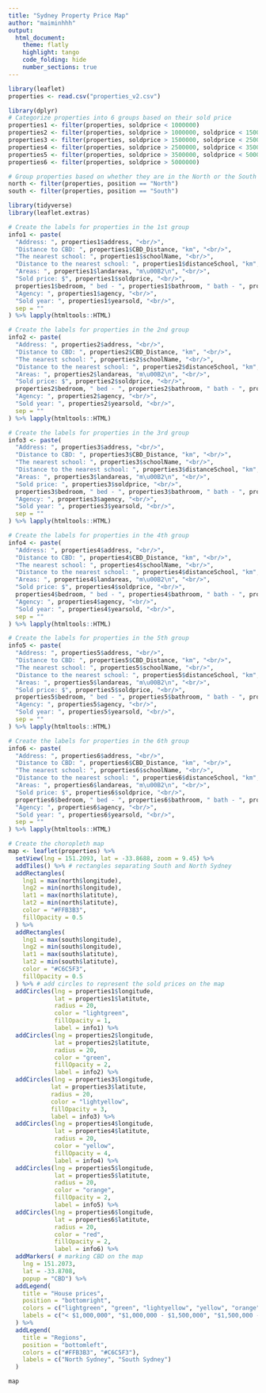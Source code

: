 ```yaml
---
title: "Sydney Property Price Map"
author: "maiminhhh"
output:
  html_document:
    theme: flatly
    highlight: tango
    code_folding: hide
    number_sections: true
---
```


```r
library(leaflet)
properties <- read.csv("properties_v2.csv")
```

```r
library(dplyr)
# Categorize properties into 6 groups based on their sold price
properties1 <- filter(properties, soldprice < 1000000)
properties2 <- filter(properties, soldprice > 1000000, soldprice < 1500000)
properties3 <- filter(properties, soldprice > 1500000, soldprice < 2500000)
properties4 <- filter(properties, soldprice > 2500000, soldprice < 3500000)
properties5 <- filter(properties, soldprice > 3500000, soldprice < 5000000)
properties6 <- filter(properties, soldprice > 5000000)

# Group properties based on whether they are in the North or the South
north <- filter(properties, position == "North")
south <- filter(properties, position == "South")
```

```r
library(tidyverse)
library(leaflet.extras)

# Create the labels for properties in the 1st group
info1 <- paste(
  "Address: ", properties1$address, "<br/>",
  "Distance to CBD: ", properties1$CBD_Distance, "km", "<br/>",
  "The nearest school: ", properties1$schoolName, "<br/>",
  "Distance to the nearest school: ", properties1$distanceSchool, "km", "<br/>",
  "Areas: ", properties1$landareas, "m\u00B2\n", "<br/>",
  "Sold price: $", properties1$soldprice, "<br/>",
  properties1$bedroom, " bed - ", properties1$bathroom, " bath - ", properties1$carspace, " car", "<br/>",
  "Agency: ", properties1$agency, "<br/>",
  "Sold year: ", properties1$yearsold, "<br/>",
  sep = ""
) %>% lapply(htmltools::HTML)

# Create the labels for properties in the 2nd group
info2 <- paste(
  "Address: ", properties2$address, "<br/>",
  "Distance to CBD: ", properties2$CBD_Distance, "km", "<br/>",
  "The nearest school: ", properties2$schoolName, "<br/>",
  "Distance to the nearest school: ", properties2$distanceSchool, "km", "<br/>",
  "Areas: ", properties2$landareas, "m\u00B2\n", "<br/>",
  "Sold price: $", properties2$soldprice, "<br/>",
  properties2$bedroom, " bed - ", properties2$bathroom, " bath - ", properties2$carspace, " car", "<br/>",
  "Agency: ", properties2$agency, "<br/>",
  "Sold year: ", properties2$yearsold, "<br/>",
  sep = ""
) %>% lapply(htmltools::HTML)

# Create the labels for properties in the 3rd group
info3 <- paste(
  "Address: ", properties3$address, "<br/>",
  "Distance to CBD: ", properties3$CBD_Distance, "km", "<br/>",
  "The nearest school: ", properties3$schoolName, "<br/>",
  "Distance to the nearest school: ", properties3$distanceSchool, "km", "<br/>",
  "Areas: ", properties3$landareas, "m\u00B2\n", "<br/>",
  "Sold price: ", properties3$soldprice, "<br/>",
  properties3$bedroom, " bed - ", properties3$bathroom, " bath - ", properties3$carspace, " car", "<br/>",
  "Agency: ", properties3$agency, "<br/>",
  "Sold year: ", properties3$yearsold, "<br/>",
  sep = ""
) %>% lapply(htmltools::HTML)

# Create the labels for properties in the 4th group
info4 <- paste(
  "Address: ", properties4$address, "<br/>",
  "Distance to CBD: ", properties4$CBD_Distance, "km", "<br/>",
  "The nearest school: ", properties4$schoolName, "<br/>",
  "Distance to the nearest school: ", properties4$distanceSchool, "km", "<br/>",
  "Areas: ", properties4$landareas, "m\u00B2\n", "<br/>",
  "Sold price: $", properties4$soldprice, "<br/>",
  properties4$bedroom, " bed - ", properties4$bathroom, " bath - ", properties4$carspace, " car", "<br/>",
  "Agency: ", properties4$agency, "<br/>",
  "Sold year: ", properties4$yearsold, "<br/>",
  sep = ""
) %>% lapply(htmltools::HTML)

# Create the labels for properties in the 5th group
info5 <- paste(
  "Address: ", properties5$address, "<br/>",
  "Distance to CBD: ", properties5$CBD_Distance, "km", "<br/>",
  "The nearest school: ", properties5$schoolName, "<br/>",
  "Distance to the nearest school: ", properties5$distanceSchool, "km", "<br/>",
  "Areas: ", properties5$landareas, "m\u00B2\n", "<br/>",
  "Sold price: $", properties5$soldprice, "<br/>",
  properties5$bedroom, " bed - ", properties5$bathroom, " bath - ", properties5$carspace, " car", "<br/>",
  "Agency: ", properties5$agency, "<br/>",
  "Sold year: ", properties5$yearsold, "<br/>",
  sep = ""
) %>% lapply(htmltools::HTML)

# Create the labels for properties in the 6th group
info6 <- paste(
  "Address: ", properties6$address, "<br/>",
  "Distance to CBD: ", properties6$CBD_Distance, "km", "<br/>",
  "The nearest school: ", properties6$schoolName, "<br/>",
  "Distance to the nearest school: ", properties6$distanceSchool, "km", "<br/>",
  "Areas: ", properties6$landareas, "m\u00B2\n", "<br/>",
  "Sold price: $", properties6$soldprice, "<br/>",
  properties6$bedroom, " bed - ", properties6$bathroom, " bath - ", properties6$carspace, " car", "<br/>",
  "Agency: ", properties6$agency, "<br/>",
  "Sold year: ", properties6$yearsold, "<br/>",
  sep = ""
) %>% lapply(htmltools::HTML)

# Create the choropleth map
map <- leaflet(properties) %>% 
  setView(lng = 151.2093, lat = -33.8688, zoom = 9.45) %>% 
  addTiles() %>% # rectangles separating South and North Sydney
  addRectangles(
    lng1 = max(north$longitude),
    lng2 = min(north$longitude),
    lat1 = max(north$latitute),
    lat2 = min(north$latitute),
    color = "#FFB3B3",
    fillOpacity = 0.5
  ) %>% 
  addRectangles(
    lng1 = max(south$longitude),
    lng2 = min(south$longitude),
    lat1 = max(south$latitute),
    lat2 = min(south$latitute),
    color = "#C6C5F3",
    fillOpacity = 0.5
  ) %>% # add circles to represent the sold prices on the map
  addCircles(lng = properties1$longitude,
             lat = properties1$latitute,
             radius = 20,
             color = "lightgreen",
             fillOpacity = 1,
             label = info1) %>% 
  addCircles(lng = properties2$longitude,
             lat = properties2$latitute,
             radius = 20, 
             color = "green",
             fillOpacity = 2,
             label = info2) %>% 
  addCircles(lng = properties3$longitude,
            lat = properties3$latitute,
            radius = 20,
            color = "lightyellow",
            fillOpacity = 3,
            label = info3) %>% 
  addCircles(lng = properties4$longitude,
             lat = properties4$latitute,
             radius = 20,
             color = "yellow",
             fillOpacity = 4,
             label = info4) %>% 
  addCircles(lng = properties5$longitude,
             lat = properties5$latitute,
             radius = 20, 
             color = "orange",
             fillOpacity = 2,
             label = info5) %>% 
  addCircles(lng = properties6$longitude,
             lat = properties6$latitute,
             radius = 20, 
             color = "red",
             fillOpacity = 2,
             label = info6) %>% 
  addMarkers( # marking CBD on the map
    lng = 151.2073, 
    lat = -33.8708, 
    popup = "CBD") %>% 
  addLegend(
    title = "House prices",
    position = "bottomright",
    colors = c("lightgreen", "green", "lightyellow", "yellow", "orange", "red"),
    labels = c("< $1,000,000", "$1,000,000 - $1,500,000", "$1,500,000 - $2,500,000", "$2,500,000 - $3,500,000", "$3,500,000 - $5,000,000", "> $5,000,000")
  ) %>% 
  addLegend(
    title = "Regions",
    position = "bottomleft",
    colors = c("#FFB3B3", "#C6C5F3"),
    labels = c("North Sydney", "South Sydney")
  )

map
```
